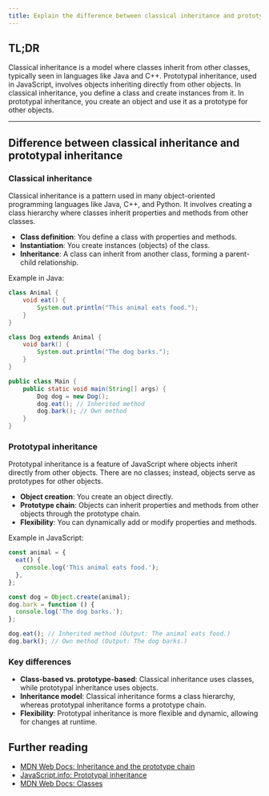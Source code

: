 ```yaml
---
title: Explain the difference between classical inheritance and prototypal inheritance
---
```


## TL;DR

Classical inheritance is a model where classes inherit from other classes, typically seen in languages like Java and C++. Prototypal inheritance, used in JavaScript, involves objects inheriting directly from other objects. In classical inheritance, you define a class and create instances from it. In prototypal inheritance, you create an object and use it as a prototype for other objects.

---

## Difference between classical inheritance and prototypal inheritance

### Classical inheritance

Classical inheritance is a pattern used in many object-oriented programming languages like Java, C++, and Python. It involves creating a class hierarchy where classes inherit properties and methods from other classes.

- **Class definition**: You define a class with properties and methods.
- **Instantiation**: You create instances (objects) of the class.
- **Inheritance**: A class can inherit from another class, forming a parent-child relationship.

Example in Java:

```java
class Animal {
    void eat() {
        System.out.println("This animal eats food.");
    }
}

class Dog extends Animal {
    void bark() {
        System.out.println("The dog barks.");
    }
}

public class Main {
    public static void main(String[] args) {
        Dog dog = new Dog();
        dog.eat(); // Inherited method
        dog.bark(); // Own method
    }
}
```

### Prototypal inheritance

Prototypal inheritance is a feature of JavaScript where objects inherit directly from other objects. There are no classes; instead, objects serve as prototypes for other objects.

- **Object creation**: You create an object directly.
- **Prototype chain**: Objects can inherit properties and methods from other objects through the prototype chain.
- **Flexibility**: You can dynamically add or modify properties and methods.

Example in JavaScript:

```js live
const animal = {
  eat() {
    console.log('This animal eats food.');
  },
};

const dog = Object.create(animal);
dog.bark = function () {
  console.log('The dog barks.');
};

dog.eat(); // Inherited method (Output: The animal eats food.)
dog.bark(); // Own method (Output: The dog barks.)
```

### Key differences

- **Class-based vs. prototype-based**: Classical inheritance uses classes, while prototypal inheritance uses objects.
- **Inheritance model**: Classical inheritance forms a class hierarchy, whereas prototypal inheritance forms a prototype chain.
- **Flexibility**: Prototypal inheritance is more flexible and dynamic, allowing for changes at runtime.

## Further reading

- [MDN Web Docs: Inheritance and the prototype chain](https://developer.mozilla.org/en-US/docs/Web/JavaScript/Inheritance_and_the_prototype_chain)
- [JavaScript.info: Prototypal inheritance](https://javascript.info/prototype-inheritance)
- [MDN Web Docs: Classes](https://developer.mozilla.org/en-US/docs/Web/JavaScript/Reference/Classes)
